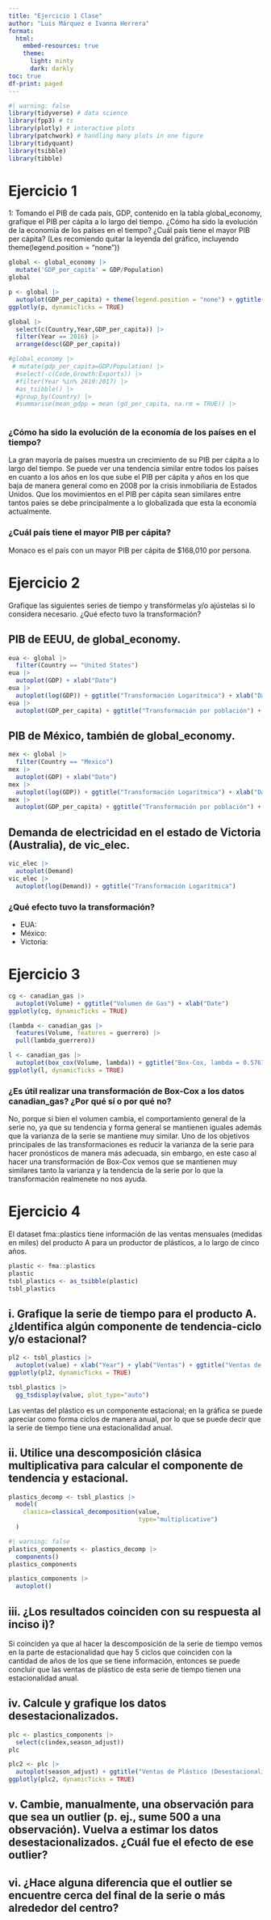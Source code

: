 ```yaml
---
title: "Ejercicio 1 Clase"
author: "Luis Márquez e Ivanna Herrera"
format:
  html:
    embed-resources: true
    theme:
      light: minty
      dark: darkly
toc: true
df-print: paged
---
```


```r
#| warning: false
library(tidyverse) # data science
library(fpp3) # ts
library(plotly) # interactive plots
library(patchwork) # handling many plots in one figure
library(tidyquant)
library(tsibble)
library(tibble)
```

# Ejercicio 1
1: Tomando el PIB de cada país, GDP, contenido en la tabla global_economy, grafique el PIB per cápita a lo largo del tiempo. ¿Cómo ha sido la evolución de la economía de los países en el tiempo? ¿Cuál país tiene el mayor PIB per cápita? (Les recomiendo quitar la leyenda del gráfico, incluyendo theme(legend.position = "none"))


```r
global <- global_economy |> 
  mutate('GDP_per_capita' = GDP/Population)
global
```

```r
p <- global |> 
  autoplot(GDP_per_capita) + theme(legend.position = "none") + ggtitle("PIB per cápita por país") + xlab("Date")
ggplotly(p, dynamicTicks = TRUE)
```

```r
global |> 
  select(c(Country,Year,GDP_per_capita)) |> 
  filter(Year == 2016) |> 
  arrange(desc(GDP_per_capita))
```

```r
#global_economy |> 
 # mutate(gdp_per_capita=GDP/Population) |> 
  #select(-c(Code,Growth:Exports)) |> 
  #filter(Year %in% 2010:2017) |> 
  #as_tsibble() |> 
  #group_by(Country) |> 
  #summarise(mean_gdpp = mean (gd_per_capita, na.rm = TRUE)) |> 
  
```


### ¿Cómo ha sido la evolución de la economía de los países en el tiempo?

La gran mayoría de países muestra un crecimiento de su PIB per cápita a lo largo del tiempo. Se puede ver una tendencia similar entre todos los países en cuanto a los años en los que sube el PIB per cápita y años en los que baja de manera general como en 2008 por la crisis inmobiliaria de Estados Unidos. Que los movimientos en el PIB per cápita sean similares entre tantos paíes se debe principalmente a lo globalizada que esta la economía actualmente.

### ¿Cuál país tiene el mayor PIB per cápita?

Monaco es el país con un mayor PIB per cápita de $168,010 por persona.

# Ejercicio 2

Grafique las siguientes series de tiempo y transfórmelas y/o ajústelas si lo considera necesario. ¿Qué efecto tuvo la transformación?

## PIB de EEUU, de global_economy.

```r
eua <- global |> 
  filter(Country == "United States")
eua |> 
  autoplot(GDP) + xlab("Date")
eua |> 
  autoplot(log(GDP)) + ggtitle("Transformación Logarítmica") + xlab("Date")
eua |> 
  autoplot(GDP_per_capita) + ggtitle("Transformación por población") + xlab("Date")
```


## PIB de México, también de global_economy.

```r
mex <- global |> 
  filter(Country == "Mexico")
mex |> 
  autoplot(GDP) + xlab("Date")
mex |> 
  autoplot(log(GDP)) + ggtitle("Transformación Logarítmica") + xlab("Date")
mex |> 
  autoplot(GDP_per_capita) + ggtitle("Transformación por población") + xlab("Date")
```

## Demanda de electricidad en el estado de Victoria (Australia), de vic_elec.

```r
vic_elec |> 
  autoplot(Demand)
vic_elec |> 
  autoplot(log(Demand)) + ggtitle("Transformación Logarítmica")
```

### ¿Qué efecto tuvo la transformación?

* EUA: 
* México:
* Victoria:

# Ejercicio 3

```r
cg <- canadian_gas |> 
  autoplot(Volume) + ggtitle("Volumen de Gas") + xlab("Date")
ggplotly(cg, dynamicTicks = TRUE)
```

```r
(lambda <- canadian_gas |> 
  features(Volume, features = guerrero) |> 
  pull(lambda_guerrero))
```

```r
l <- canadian_gas |>  
  autoplot(box_cox(Volume, lambda)) + ggtitle("Box-Cox, lambda = 0.5767648") + ylab("Box-Cox Volume") + xlab("Date")
ggplotly(l, dynamicTicks = TRUE)
```

### ¿Es útil realizar una transformación de Box-Cox a los datos canadian_gas? ¿Por qué sí o por qué no?

No, porque si bien el volumen cambia, el comportamiento general de la serie no, ya que su tendencia y forma general se mantienen iguales además que la varianza de la serie se mantiene muy similar. Uno de los objetivos principales de las transformaciones es reducir la varianza de la serie para hacer pronósticos de manera más adecuada, sin embargo, en este caso al hacer una transformación de Box-Cox vemos que se mantienen muy similares tanto la varianza y la tendencia de la serie por lo que la transformación realmenete no nos ayuda.

# Ejercicio 4

El dataset fma::plastics tiene información de las ventas mensuales (medidas en miles) del producto A para un productor de plásticos, a lo largo de cinco años.

```r
plastic <- fma::plastics
plastic
tsbl_plastics <- as_tsibble(plastic)
tsbl_plastics
```


## i. Grafique la serie de tiempo para el producto A. ¿Identifica algún componente de tendencia-ciclo y/o estacional?

```r
pl2 <- tsbl_plastics |> 
  autoplot(value) + xlab("Year") + ylab("Ventas") + ggtitle("Ventas de Plástico")
ggplotly(pl2, dynamicTicks = TRUE)
```

```r
tsbl_plastics |> 
  gg_tsdisplay(value, plot_type="auto")
```

Las ventas del plástico es un componente estacional; en la gráfica se puede apreciar como forma ciclos de manera anual, por lo que se puede decir que la serie de tiempo tiene una estacionalidad anual.

## ii. Utilice una descomposición clásica multiplicativa para calcular el componente de tendencia y estacional.

```r
plastics_decomp <- tsbl_plastics |> 
  model(
    clasica=classical_decomposition(value,
                                    type="multiplicative")
  )
```


```r
#| warning: false
plastics_components <- plastics_decomp |> 
  components()
plastics_components

plastics_components |> 
  autoplot()
```


## iii. ¿Los resultados coinciden con su respuesta al inciso i)?

Si coinciden ya que al hacer la descomposición de la serie de tiempo vemos en la parte de estacionalidad que hay 5 ciclos que coinciden con la cantidad de años de los que se tiene información, entonces se puede concluir que las ventas de plástico de esta serie de tiempo tienen una estacionalidad anual.

## iv. Calcule y grafique los datos desestacionalizados.

```r
plc <- plastics_components |>
  select(c(index,season_adjust))
plc
```

```r
plc2 <- plc |> 
  autoplot(season_adjust) + ggtitle("Ventas de Plástico (Desestacionalizadas)") + xlab("Date") + ylab("Ventas")
ggplotly(plc2, dynamicTicks = TRUE)
```


## v. Cambie, manualmente, una observación para que sea un outlier (p. ej., sume 500 a una observación). Vuelva a estimar los datos desestacionalizados. ¿Cuál fue el efecto de ese outlier?

## vi. ¿Hace alguna diferencia que el outlier se encuentre cerca del final de la serie o más alrededor del centro?
